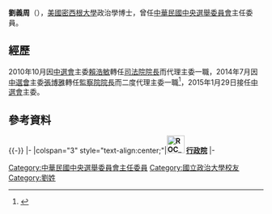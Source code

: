 {{Infobox Officeholder
|name              = 劉義周
|image= Liu Yi-chou, Central Election Commission (cropped).jpg
|order = {{ROC}}[[中華民國中央選舉委員會|中央選舉委員會]]主任委員
|term_start = 2015年1月29日
|term_end = 2017年11月3日
|premierroc = [[毛治國|毛治國]]<br>[[張善政|張善政]]<br>[[林全|林全]]<br>[[賴清德|賴清德]]
|predecessor = [[劉義周|劉義周]](代理)<br>[[張博雅|張博雅]](正任)
|successor = [[陳英鈐|陳英鈐]]
|性別     = 男
|國籍     = {{ROC}}
|出生日期  = {{birth year and age|1948}}
|出生地點 = {{TWN}}[[雲林縣|雲林縣]][[古坑鄉|古坑鄉]]
|母校     = [[美國|美國]][[密西根|密西根]]大學
|educate = 
*[[國立政治大學|國立政治大學]]政治學學士
*[[國立政治大學|國立政治大學]]政治學碩士
*[[密西根大學|密西根大學]]政治學博士
|past=
*[[臺灣政治學會|臺灣政治學會]]會長
*國立政治大學政治學系教授、研發長
*[[行政院大陸委員會|行政院大陸委員會]]諮詢委員
*[[中華民國中央選舉委員會|中華民國中央選舉委員會]]副主任委員
*[[中華民國中央選舉委員會|中華民國中央選舉委員會]]代理主任委員(2010年10月13日-2010年11月14日)
*[[中華民國中央選舉委員會|中華民國中央選舉委員會]]代理主任委員(2014年8月1日-2015年1月28日)
*[[中華民國中央選舉委員會|中華民國中央選舉委員會]]主任委員(2015年1月29日-2017年11月3日)
}}

'''劉義周'''（{{bd|1948年}}），[[美國|美國]][[密西根大學|密西根大學]]政治學博士，曾任[[中華民國中央選舉委員會|中華民國中央選舉委員會]]主任委員。

==經歷==
2010年10月因[[中選會|中選會]]主委[[賴浩敏|賴浩敏]]轉任[[司法院院長|司法院院長]]而代理主委一職，2014年7月因[[中選會|中選會]]主委[[張博雅|張博雅]]轉任[[監察院院長|監察院院長]]而二度代理主委一職<ref>{{cite news|author1=賴于榛|title=快訊／九合一大選在即　劉義周代理中選會主委|url=http://www.ettoday.net/news/20140731/384262.htm|accessdate=2016-01-26|agency=[[東森新聞雲|東森新聞雲]]|date=2014-07-31|archive-date=2015-05-24|archive-url=https://web.archive.org/web/20150524105301/http://www.ettoday.net/news/20140731/384262.htm|dead-url=no}}</ref>，2015年1月29日接任[[中選會|中選會]]主委。

==參考資料==
{{reflist}}

{{-}}
{{start box}}
{{s-off}}
|-
|colspan="3" style="text-align:center;"|'''[[File:ROC_Executive_Yuan_Logo.svg|35px]] [[行政院|行政院]]'''
|-
{{s-before|[[賴浩敏|賴浩敏]]}}
{{s-title|[[中華民國中央選舉委員會|中央選舉委員會]]主任委員<br><small>代理<br>2010年10月13日－2010年11月14日}}
{{s-after|[[張博雅|張博雅]]}}
{{s-before|[[張博雅|張博雅]]}}
{{s-title|[[中華民國中央選舉委員會|中央選舉委員會]]主任委員<br><small>代理<br>2014年8月1日－2010年1月28日}}
{{s-after|[[劉義周|劉義周]]}} 
{{s-before|[[劉義周|劉義周]]（代理）}} 
{{s-title|[[中華民國中央選舉委員會|中央選舉委員會]]主任委員<br><small>第四任<br>2015年1月29日－2017年11月3日}}
{{s-after|[[林慈玲|林慈玲]]（代理）<br>[[陳英鈐|陳英鈐]]（正任）}}
{{end box}}

{{毛治國內閣}}
{{張善政內閣}}
{{林全內閣}}
{{賴清德內閣}}
[[Category:中華民國中央選舉委員會主任委員|Category:中華民國中央選舉委員會主任委員]]
[[Category:國立政治大學校友|Category:國立政治大學校友]]
[[Category:劉姓|Category:劉姓]]